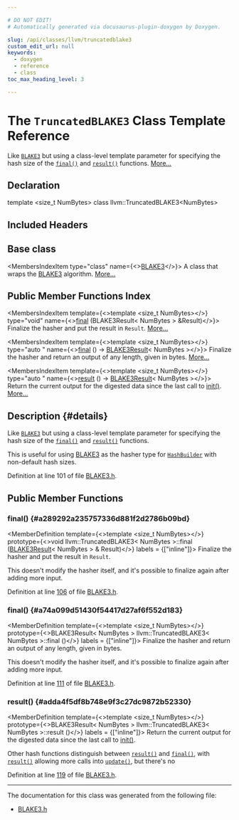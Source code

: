 ```yaml
---

# DO NOT EDIT!
# Automatically generated via docusaurus-plugin-doxygen by Doxygen.

slug: /api/classes/llvm/truncatedblake3
custom_edit_url: null
keywords:
  - doxygen
  - reference
  - class
toc_max_heading_level: 3

---
```





# The `TruncatedBLAKE3` Class Template Reference

<DoxygenPage pluginConfig={pluginConfig}>

Like <code><a href="/docs/api/classes/llvm/blake3">BLAKE3</a></code> but using a class-level template parameter for specifying the hash size of the <code><a href="#a74a099d51430f54417d27af6f552d183">final()</a></code> and <code><a href="#adda4f5df8b748e9f3c27dc9872b52330">result()</a></code> functions. <a href="#details">More...</a>

## Declaration

<CodeBlock>template &lt;size&#95;t NumBytes&gt;
class llvm::TruncatedBLAKE3&lt;NumBytes&gt;</CodeBlock>

## Included Headers

<IncludesList>
<IncludesListItem
  filePath="llvm/Support/BLAKE3.h"
  permalink="/docs/api/files/include/include/llvm/include/llvm/support/blake3-h"
  isLocal="true" />
</IncludesList>

## Base class

<MembersIndex>

<MembersIndexItem
  type="class"
  name={<><a href="/docs/api/classes/llvm/blake3">BLAKE3</a></>}>
A class that wraps the <a href="/docs/api/classes/llvm/blake3">BLAKE3</a> algorithm. <a href="/docs/api/classes/llvm/blake3/#details">More...</a>
</MembersIndexItem>

</MembersIndex>

## Public Member Functions Index

<MembersIndex>

<MembersIndexItem
  template={<>template &lt;size&#95;t NumBytes&gt;</>}
  type="void"
  name={<><a href="#a289292a235757336d881f2d2786b09bd">final</a> (BLAKE3Result&lt; NumBytes &gt; &amp;Result)</>}>
Finalize the hasher and put the result in <code>Result</code>. <a href="#a289292a235757336d881f2d2786b09bd">More...</a>
</MembersIndexItem>

<MembersIndexItem
  template={<>template &lt;size&#95;t NumBytes&gt;</>}
  type="auto "
  name={<><a href="#a74a099d51430f54417d27af6f552d183">final</a> () -&gt; <a href="/docs/api/namespaces/llvm/#a081d38a75bd71be1f6b2db493b46c70e">BLAKE3Result</a>&lt; NumBytes &gt;</>}>
Finalize the hasher and return an output of any length, given in bytes. <a href="#a74a099d51430f54417d27af6f552d183">More...</a>
</MembersIndexItem>

<MembersIndexItem
  template={<>template &lt;size&#95;t NumBytes&gt;</>}
  type="auto "
  name={<><a href="#adda4f5df8b748e9f3c27dc9872b52330">result</a> () -&gt; <a href="/docs/api/namespaces/llvm/#a081d38a75bd71be1f6b2db493b46c70e">BLAKE3Result</a>&lt; NumBytes &gt;</>}>
Return the current output for the digested data since the last call to <a href="/docs/api/classes/llvm/blake3/#ac459cabc1efbb1af18f617940113eccb">init()</a>. <a href="#adda4f5df8b748e9f3c27dc9872b52330">More...</a>
</MembersIndexItem>

</MembersIndex>

## Description {#details}

Like <code><a href="/docs/api/classes/llvm/blake3">BLAKE3</a></code> but using a class-level template parameter for specifying the hash size of the <code><a href="#a74a099d51430f54417d27af6f552d183">final()</a></code> and <code><a href="#adda4f5df8b748e9f3c27dc9872b52330">result()</a></code> functions.

This is useful for using <a href="/docs/api/classes/llvm/blake3">BLAKE3</a> as the hasher type for <code><a href="/docs/api/classes/llvm/hashbuilder">HashBuilder</a></code> with non-default hash sizes.

Definition at line 101 of file <a href="/docs/api/files/include/include/llvm/include/llvm/support/blake3-h">BLAKE3.h</a>.

<SectionDefinition>

## Public Member Functions

### final() {#a289292a235757336d881f2d2786b09bd}

<MemberDefinition
  template={<>template &lt;size&#95;t NumBytes&gt;</>}
  prototype={<>void llvm::TruncatedBLAKE3&lt; NumBytes &gt;::final (<a href="/docs/api/namespaces/llvm/#a081d38a75bd71be1f6b2db493b46c70e">BLAKE3Result</a>&lt; NumBytes &gt; &amp; Result)</>}
  labels = {["inline"]}>
Finalize the hasher and put the result in <code>Result</code>.

This doesn&#39;t modify the hasher itself, and it&#39;s possible to finalize again after adding more input.

Definition at line <a href="/docs/api/files/include/include/llvm/include/llvm/support/blake3-h/#l00106">106</a> of file <a href="/docs/api/files/include/include/llvm/include/llvm/support/blake3-h">BLAKE3.h</a>.
</MemberDefinition>

### final() {#a74a099d51430f54417d27af6f552d183}

<MemberDefinition
  template={<>template &lt;size&#95;t NumBytes&gt;</>}
  prototype={<>BLAKE3Result&lt; NumBytes &gt; llvm::TruncatedBLAKE3&lt; NumBytes &gt;::final ()</>}
  labels = {["inline"]}>
Finalize the hasher and return an output of any length, given in bytes.

This doesn&#39;t modify the hasher itself, and it&#39;s possible to finalize again after adding more input.

Definition at line <a href="/docs/api/files/include/include/llvm/include/llvm/support/blake3-h/#l00111">111</a> of file <a href="/docs/api/files/include/include/llvm/include/llvm/support/blake3-h">BLAKE3.h</a>.
</MemberDefinition>

### result() {#adda4f5df8b748e9f3c27dc9872b52330}

<MemberDefinition
  template={<>template &lt;size&#95;t NumBytes&gt;</>}
  prototype={<>BLAKE3Result&lt; NumBytes &gt; llvm::TruncatedBLAKE3&lt; NumBytes &gt;::result ()</>}
  labels = {["inline"]}>
Return the current output for the digested data since the last call to <a href="/docs/api/classes/llvm/blake3/#ac459cabc1efbb1af18f617940113eccb">init()</a>.

Other hash functions distinguish between <code><a href="#adda4f5df8b748e9f3c27dc9872b52330">result()</a></code> and <code><a href="#a74a099d51430f54417d27af6f552d183">final()</a></code>, with <code><a href="#adda4f5df8b748e9f3c27dc9872b52330">result()</a></code> allowing more calls into <code><a href="/docs/api/classes/llvm/blake3/#ad247de2450380eeba2fab0e794d5e44f">update()</a></code>, but there&#39;s no

Definition at line <a href="/docs/api/files/include/include/llvm/include/llvm/support/blake3-h/#l00119">119</a> of file <a href="/docs/api/files/include/include/llvm/include/llvm/support/blake3-h">BLAKE3.h</a>.
</MemberDefinition>

</SectionDefinition>

<hr/>

The documentation for this class was generated from the following file:

<ul>
<li><a href="/docs/api/files/include/include/llvm/include/llvm/support/blake3-h">BLAKE3.h</a></li>
</ul>

</DoxygenPage>
